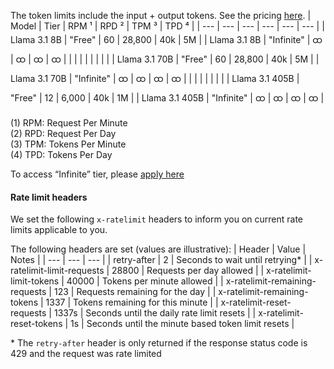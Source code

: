 
The token limits include the input + output tokens. See the pricing [here](https://galadriel.com/pricing).
| Model | Tier | RPM ¹ | RPD ² | TPM ³ | TPD ⁴ |
| --- | --- | --- | --- | --- | --- |
| Llama 3.1 8B | "Free" | 60 | 28,800 | 40k | 5M |
| Llama 3.1 8B | "Infinite" | ထ | ထ | ထ | ထ |
|  |  |  |  |  |  |  |
| Llama 3.1 70B | "Free" | 60 | 28,800 | 40k | 5M |
| Llama 3.1 70B | "Infinite" | ထ | ထ | ထ | ထ |
|  |  |  |  |  |  |
| Llama 3.1 405B | "Free" | 12 | 6,000 | 40k | 1M |
| Llama 3.1 405B | "Infinite" | ထ | ထ | ထ | ထ |

(1) RPM: Request Per Minute<br/>
(2) RPD: Request Per Day<br/>
(3) TPM: Tokens Per Minute<br/>
(4) TPD: Tokens Per Day

<Note>To access “Infinite” tier, please [apply here](https://galadriel.com/pricing)</Note>


#### Rate limit headers

We set the following `x-ratelimit` headers to inform you on current rate limits applicable to you.

The following headers are set (values are illustrative):
| Header | Value | Notes |
| --- | --- | --- |
| retry-after | 2 | Seconds to wait until retrying* |
| x-ratelimit-limit-requests | 28800 | Requests per day allowed |
| x-ratelimit-limit-tokens | 40000 | Tokens per minute allowed |
| x-ratelimit-remaining-requests | 123 | Requests remaining for the day |
| x-ratelimit-remaining-tokens | 1337 | Tokens remaining for this minute |
| x-ratelimit-reset-requests | 1337s | Seconds until the daily rate limit resets |
| x-ratelimit-reset-tokens | 1s | Seconds until the minute based token limit resets |

\* The `retry-after` header is only returned if the response status code is 429 and the request was rate limited
